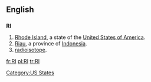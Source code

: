 {{also|ri|R.I.|ri-|rí|rì|rî}}
==English==

==={{abbreviation}}===
'''RI'''

# [[Rhode Island]], a state of the [[United States of America]].
#[[Riau]], a province of [[Indonesia]].
#[[radioisotope]].

[[Category:US States]]

[[fr:RI]]
[[pl:RI]]
[[tr:RI]]